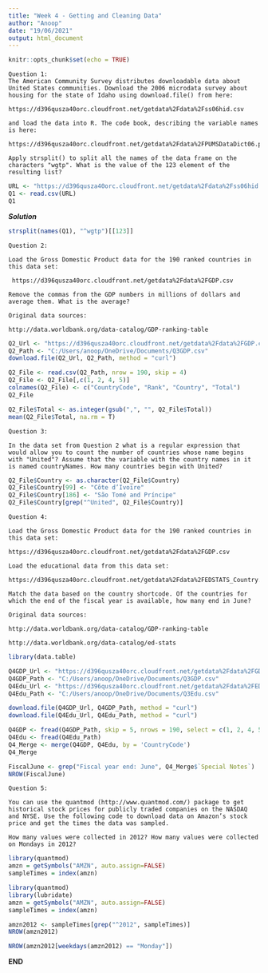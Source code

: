 ---
title: "Week 4 - Getting and Cleaning Data"
author: "Anoop"
date: "19/06/2021"
output: html_document
---

```{r setup, include=FALSE}
knitr::opts_chunk$set(echo = TRUE)
```

```
Question 1:
The American Community Survey distributes downloadable data about United States communities. Download the 2006 microdata survey about housing for the state of Idaho using download.file() from here: 

https://d396qusza40orc.cloudfront.net/getdata%2Fdata%2Fss06hid.csv

and load the data into R. The code book, describing the variable names is here:

https://d396qusza40orc.cloudfront.net/getdata%2Fdata%2FPUMSDataDict06.pdf 

Apply strsplit() to split all the names of the data frame on the characters "wgtp". What is the value of the 123 element of the resulting list?

```
```{r}
URL <- "https://d396qusza40orc.cloudfront.net/getdata%2Fdata%2Fss06hid.csv"
Q1 <- read.csv(URL)
Q1
```

***Solution***

```{r}
strsplit(names(Q1), "^wgtp")[[123]]
```

```
Question 2:

Load the Gross Domestic Product data for the 190 ranked countries in this data set: 

 https://d396qusza40orc.cloudfront.net/getdata%2Fdata%2FGDP.csv 

Remove the commas from the GDP numbers in millions of dollars and average them. What is the average? 

Original data sources: 

http://data.worldbank.org/data-catalog/GDP-ranking-table 
```

```{r}
Q2_Url <- "https://d396qusza40orc.cloudfront.net/getdata%2Fdata%2FGDP.csv"
Q2_Path <- "C:/Users/anoop/OneDrive/Documents/Q3GDP.csv"
download.file(Q2_Url, Q2_Path, method = "curl")
```

```{r}
Q2_File <- read.csv(Q2_Path, nrow = 190, skip = 4)
Q2_File <- Q2_File[,c(1, 2, 4, 5)]
colnames(Q2_File) <- c("CountryCode", "Rank", "Country", "Total")
Q2_File
```

```{r}
Q2_File$Total <- as.integer(gsub(",", "", Q2_File$Total))
mean(Q2_File$Total, na.rm = T)
```

```
Question 3:

In the data set from Question 2 what is a regular expression that would allow you to count the number of countries whose name begins with "United"? Assume that the variable with the country names in it is named countryNames. How many countries begin with United? 

```

```{r}
Q2_File$Country <- as.character(Q2_File$Country)
Q2_File$Country[99] <- "Côte d’Ivoire"
Q2_File$Country[186] <- "São Tomé and Príncipe"
Q2_File$Country[grep("^United", Q2_File$Country)]
```

```
Question 4:

Load the Gross Domestic Product data for the 190 ranked countries in this data set:

https://d396qusza40orc.cloudfront.net/getdata%2Fdata%2FGDP.csv 

Load the educational data from this data set:

https://d396qusza40orc.cloudfront.net/getdata%2Fdata%2FEDSTATS_Country.csv

Match the data based on the country shortcode. Of the countries for which the end of the fiscal year is available, how many end in June?

Original data sources: 

http://data.worldbank.org/data-catalog/GDP-ranking-table

http://data.worldbank.org/data-catalog/ed-stats

```

```{r}
library(data.table)

Q4GDP_Url <- "https://d396qusza40orc.cloudfront.net/getdata%2Fdata%2FGDP.csv"
Q4GDP_Path <- "C:/Users/anoop/OneDrive/Documents/Q3GDP.csv"
Q4Edu_Url <- "https://d396qusza40orc.cloudfront.net/getdata%2Fdata%2FEDSTATS_Country.csv"
Q4Edu_Path <- "C:/Users/anoop/OneDrive/Documents/Q3Edu.csv"

download.file(Q4GDP_Url, Q4GDP_Path, method = "curl")
download.file(Q4Edu_Url, Q4Edu_Path, method = "curl")

```

```{r}
Q4GDP <- fread(Q4GDP_Path, skip = 5, nrows = 190, select = c(1, 2, 4, 5), col.names = c("CountryCode", "Rank", "Economy", "Total"))
Q4Edu <- fread(Q4Edu_Path)
Q4_Merge <- merge(Q4GDP, Q4Edu, by = 'CountryCode')
Q4_Merge
```

```{r}
FiscalJune <- grep("Fiscal year end: June", Q4_Merge$`Special Notes`)
NROW(FiscalJune)
```
```
Question 5:

You can use the quantmod (http://www.quantmod.com/) package to get historical stock prices for publicly traded companies on the NASDAQ and NYSE. Use the following code to download data on Amazon’s stock price and get the times the data was sampled.

How many values were collected in 2012? How many values were collected on Mondays in 2012?

```
```{r}
library(quantmod)
amzn = getSymbols("AMZN", auto.assign=FALSE)
sampleTimes = index(amzn)
```
```{r}
library(quantmod)
library(lubridate)
amzn = getSymbols("AMZN", auto.assign=FALSE)
sampleTimes = index(amzn)
```

```{r}
amzn2012 <- sampleTimes[grep("^2012", sampleTimes)]
NROW(amzn2012)
```

```{r}
NROW(amzn2012[weekdays(amzn2012) == "Monday"])
```

**END**